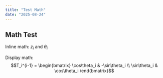 ```yaml
---
title: "Test Math"
date: "2025-08-24"
---
```


## Math Test

Inline math: $z_i$ and $\theta_i$ 

Display math:
$$T_i^{i-1} = \begin{bmatrix}
\cos\theta_i & -\sin\theta_i \\
\sin\theta_i & \cos\theta_i
\end{bmatrix}$$